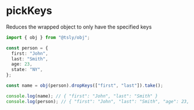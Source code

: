 # pickKeys

Reduces the wrapped object to only have the specified keys

```ts copy codesandbox=tsly
import { obj } from "@tsly/obj";

const person = {
  first: "John",
  last: "Smith",
  age: 23,
  state: "NY",
};

const name = obj(person).dropKeys(["first", "last"]).take();

console.log(name); // { "first": "John", "last": "Smith" }
console.log(person); // { "first": "John", "last": "Smith", "age": 23, "state": "NY" }
```
